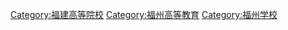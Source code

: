 [[Category:福建高等院校|Category:福建高等院校]]
[[Category:福州高等教育|Category:福州高等教育]]
[[Category:福州学校|Category:福州学校]]